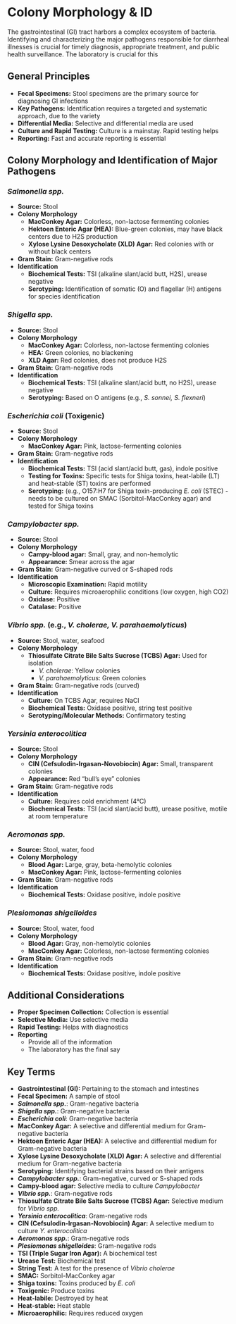 #  Colony Morphology & ID {-}

The gastrointestinal (GI) tract harbors a complex ecosystem of bacteria. Identifying and characterizing the major pathogens responsible for diarrheal illnesses is crucial for timely diagnosis, appropriate treatment, and public health surveillance. The laboratory is crucial for this

## **General Principles** {-}

*   **Fecal Specimens:** Stool specimens are the primary source for diagnosing GI infections
*   **Key Pathogens:** Identification requires a targeted and systematic approach, due to the variety
*   **Differential Media:** Selective and differential media are used
*   **Culture and Rapid Testing:** Culture is a mainstay. Rapid testing helps
*   **Reporting:** Fast and accurate reporting is essential

## **Colony Morphology and Identification of Major Pathogens** {-}

### ***Salmonella spp.*** {-}
*   **Source:** Stool
*   **Colony Morphology**
    *   **MacConkey Agar:** Colorless, non-lactose fermenting colonies
    *   **Hektoen Enteric Agar (HEA):** Blue-green colonies, may have black centers due to H2S production
    *   **Xylose Lysine Desoxycholate (XLD) Agar:** Red colonies with or without black centers
*   **Gram Stain:** Gram-negative rods
*   **Identification**
    *   **Biochemical Tests:** TSI (alkaline slant/acid butt, H2S), urease negative
    *   **Serotyping:** Identification of somatic (O) and flagellar (H) antigens for species identification

### ***Shigella spp.*** {-}
*   **Source:** Stool
*   **Colony Morphology**
    *   **MacConkey Agar:** Colorless, non-lactose fermenting colonies
    *   **HEA:** Green colonies, no blackening
    *   **XLD Agar:** Red colonies, does not produce H2S
*   **Gram Stain:** Gram-negative rods
*   **Identification**
    *   **Biochemical Tests:** TSI (alkaline slant/acid butt, no H2S), urease negative
    *   **Serotyping:** Based on O antigens (e.g., *S. sonnei, S. flexneri*)

### ***Escherichia coli*** (Toxigenic) {-}
*   **Source:** Stool
*   **Colony Morphology**
    *   **MacConkey Agar:** Pink, lactose-fermenting colonies
*   **Gram Stain:** Gram-negative rods
*   **Identification**
    *   **Biochemical Tests:** TSI (acid slant/acid butt, gas), indole positive
    *   **Testing for Toxins:** Specific tests for Shiga toxins, heat-labile (LT) and heat-stable (ST) toxins are performed
    *   **Serotyping:** (e.g., O157:H7 for Shiga toxin-producing *E. coli* (STEC) - needs to be cultured on SMAC (Sorbitol-MacConkey agar) and tested for Shiga toxins

### ***Campylobacter spp.*** {-}
*   **Source:** Stool
*   **Colony Morphology**
    *   **Campy-blood agar:** Small, gray, and non-hemolytic
    *   **Appearance:** Smear across the agar
*   **Gram Stain:** Gram-negative curved or S-shaped rods
*   **Identification**
    *   **Microscopic Examination:** Rapid motility
    *   **Culture:** Requires microaerophilic conditions (low oxygen, high CO2)
    *   **Oxidase:** Positive
    *   **Catalase:** Positive

### ***Vibrio spp.*** (e.g., *V. cholerae, V. parahaemolyticus*) {-}
*   **Source:** Stool, water, seafood
*   **Colony Morphology**
    *   **Thiosulfate Citrate Bile Salts Sucrose (TCBS) Agar:** Used for isolation
        *   *V. cholerae*: Yellow colonies
        *   *V. parahaemolyticus*: Green colonies
*   **Gram Stain:** Gram-negative rods (curved)
*   **Identification**
    *   **Culture:** On TCBS Agar, requires NaCl
    *   **Biochemical Tests:** Oxidase positive, string test positive
    *   **Serotyping/Molecular Methods:** Confirmatory testing

### ***Yersinia enterocolitica*** {-}
*   **Source:** Stool
*   **Colony Morphology**
    *   **CIN (Cefsulodin-Irgasan-Novobiocin) Agar:** Small, transparent colonies
    *   **Appearance:** Red "bull's eye" colonies
*   **Gram Stain:** Gram-negative rods
*   **Identification**
    *   **Culture:** Requires cold enrichment (4°C)
    *   **Biochemical Tests:** TSI (acid slant/acid butt), urease positive, motile at room temperature

### ***Aeromonas spp.*** {-}
*   **Source:** Stool, water, food
*   **Colony Morphology**
    *   **Blood Agar:** Large, gray, beta-hemolytic colonies
    *   **MacConkey Agar:** Pink, lactose-fermenting colonies
*   **Gram Stain:** Gram-negative rods
*   **Identification**
    *   **Biochemical Tests:** Oxidase positive, indole positive

### ***Plesiomonas shigelloides*** {-}
*   **Source:** Stool, water, food
*   **Colony Morphology**
    *   **Blood Agar:** Gray, non-hemolytic colonies
    *   **MacConkey Agar:** Colorless, non-lactose fermenting colonies
*   **Gram Stain:** Gram-negative rods
*   **Identification**
    *   **Biochemical Tests:** Oxidase positive, indole positive

## **Additional Considerations** {-}

*   **Proper Specimen Collection:** Collection is essential
*   **Selective Media:** Use selective media
*   **Rapid Testing:** Helps with diagnostics
*   **Reporting**
    *   Provide all of the information
    *   The laboratory has the final say

## **Key Terms** {-}

*   **Gastrointestinal (GI):** Pertaining to the stomach and intestines
*   **Fecal Specimen:** A sample of stool
*   ***Salmonella spp.***: Gram-negative bacteria
*   ***Shigella spp.***: Gram-negative bacteria
*   ***Escherichia coli***: Gram-negative bacteria
*   **MacConkey Agar:** A selective and differential medium for Gram-negative bacteria
*   **Hektoen Enteric Agar (HEA):** A selective and differential medium for Gram-negative bacteria
*   **Xylose Lysine Desoxycholate (XLD) Agar:** A selective and differential medium for Gram-negative bacteria
*   **Serotyping:** Identifying bacterial strains based on their antigens
*   ***Campylobacter spp.***: Gram-negative, curved or S-shaped rods
*   **Campy-blood agar:** Selective media to culture *Campylobacter*
*   ***Vibrio spp.***: Gram-negative rods
*   **Thiosulfate Citrate Bile Salts Sucrose (TCBS) Agar:** Selective medium for *Vibrio spp.*
*   ***Yersinia enterocolitica***: Gram-negative rods
*   **CIN (Cefsulodin-Irgasan-Novobiocin) Agar:** A selective medium to culture *Y. enterocolitica*
*   ***Aeromonas spp.***: Gram-negative rods
*   ***Plesiomonas shigelloides***: Gram-negative rods
*   **TSI (Triple Sugar Iron Agar):** A biochemical test
*   **Urease Test:** Biochemical test
*   **String Test:** A test for the presence of *Vibrio cholerae*
*   **SMAC:** Sorbitol-MacConkey agar
*   **Shiga toxins:** Toxins produced by *E. coli*
*   **Toxigenic:** Produce toxins
*   **Heat-labile:** Destroyed by heat
*   **Heat-stable:** Heat stable
*   **Microaerophilic:** Requires reduced oxygen
